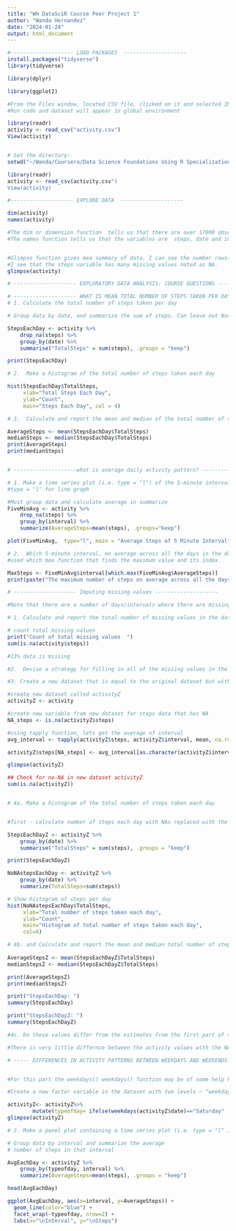 ---
title: "WH DataSciR Course Peer Project 1"
author: "Wanda Hernandez"
date: "2024-01-24"
output: html_document
---


```{r}
#-------------------- LOAD PACKAGES  --------------------
install.packages("tidyverse")
library(tidyverse)

library(dplyr)

library(ggplot2)


```


```{r}
#From the Files window, located CSV file, clicked on it and selected IMPORT DATASET.#Copied and pasted code provided to import dataset.
#Run code and dataset will appear in global environment

library(readr)
activity <- read_csv("activity.csv")
View(activity)



```

```{r }

# Set the directory:
setwd("~/Wanda/Coursera/Data Science Foundations Using R Specialization/5 Reproducible Research/WK2 Coding Standards in R")

```
```{r}

library(readr)
activity <- read_csv(activity.csv")
View(activity)
```


```{r}

#-------------------- EXPLORE DATA  --------------------

dim(activity)
names(activity)

#The dim or dimension function  tells us that there are over 17000 observations(rows) and 3 variables(columns).
#The names function tells us that the variables are  steps, date and intervals.



```

```{r}
#Glimpse function gives mea summary of data. I can see the number rows(observations) and columns(variables)
#I see that the steps variable has many missing values noted as NA.
glimpse(activity)


```

```{r}
# -------------------- EXPLORATORY DATA ANALYSIS: COURSE QUESTIONS --------------------

# -------------------- WHAT IS MEAN TOTAL NUMBER OF STEPS TAKEN PER DAY? --------------------
# 1. Calculate the total number of steps taken per day

# Group data by date, and summarize the sum of steps. Can leave out Nas.

StepsEachDay <- activity %>% 
    drop_na(steps) %>% 
    group_by(date) %>% 
    summarise("TotalSteps" = sum(steps), .groups = "keep")

print(StepsEachDay)

```

```{r}

# 2.  Make a histogram of the total number of steps taken each day

hist(StepsEachDay$TotalSteps,
     xlab="Total Steps Each Day", 
     ylab="Count", 
     main="Steps Each Day", col = 4)


```

```{r}

# 3.  Calculate and report the mean and median of the total number of steps taken per day

AverageSteps <- mean(StepsEachDay$TotalSteps)
medianSteps <- median(StepsEachDay$TotalSteps)
print(AverageSteps)
print(medianSteps)



```

```{r}


# --------------------what is average daily activity pattern? ---------------------

# 1. Make a time series plot (i.e. type = "l") of the 5-minute interval (x-axis) and the average number of steps taken, averaged across all days (y-axis)
#type = "l" for line graph

#Must group data and calculate average in summarize
FiveMinAvg <- activity %>%
    drop_na(steps) %>% 
    group_by(interval) %>%
    summarize(AverageSteps=mean(steps), .groups="keep")

plot(FiveMinAvg,  type="l", main = "Average Steps of 5 Minute Interval", col = 3)


```

```{r}


# 2.  Which 5-minute interval, on average across all the days in the dataset, contains the maximum number of steps?
#used which max function that finds the maximum value and its index.

MaxSteps <- FiveMinAvg$interval[which.max(FiveMinAvg$AverageSteps)]
print(paste("The maximum number of steps on average across all the days is", MaxSteps))

```

```{r}

# -------------------- Imputing missing values --------------------

#Note that there are a number of days/intervals where there are missing values (coded as NA). The presence of missing days may introduce bias into some calculations or summaries of the data.

# 1. Calculate and report the total number of missing values in the dataset (i.e. the total number of rows with NAs)

# count total missing values 
print("Count of total missing values  ")
sum(is.na(activity$steps))

#13% data is missing


```


```{r}

#2.  Devise a strategy for filling in all of the missing values in the dataset. The strategy does not need to be sophisticated. For example, you could use the mean/median for that day, or the mean for that 5-minute interval, etc.

#3. Create a new dataset that is equal to the original dataset but with the missing data filled in.

#create new dataset called activityZ
activityZ <- activity

#create new variable from new dataset for steps data that has NA
NA_steps <- is.na(activityZ$steps)

#using tapply function, lets get the average of interval
avg_interval <- tapply(activityZ$steps, activityZ$interval, mean, na.rm=TRUE, simplify = TRUE)

activityZ$steps[NA_steps] <- avg_interval[as.character(activityZ$interval[NA_steps])]

glimpse(activityZ)

## Check for no-NA in new dataset activityZ
sum(is.na(activityZ))



```

```{r}

# 4a. Make a histogram of the total number of steps taken each day 


#first - calculate number of steps each day with NAs replaced with the median

StepsEachDayZ <- activityZ %>% 
    group_by(date) %>% 
    summarise("TotalSteps" = sum(steps), .groups = "keep")

print(StepsEachDayZ)


```

```{r}

NoNAstepsEachDay <- activityZ %>% 
    group_by(date) %>% 
    summarize(TotalSteps=sum(steps))

# Show histogram of steps per day
hist(NoNAstepsEachDay$TotalSteps, 
     xlab="Total number of steps taken each day", 
     ylab="Count", 
     main="Histogram of total number of steps taken each day",
     col=6)


```

```{r}

# 4b. and Calculate and report the mean and median total number of steps taken per day. Do these values differ from the estimates from the first part of the assignment? What is the impact of imputing missing data on the estimates of the total daily number of steps?
    
AverageStepsZ <- mean(StepsEachDayZ$TotalSteps)
medianStepsZ <- median(StepsEachDayZ$TotalSteps)

print(AverageStepsZ)
print(medianStepsZ)


```

```{r}

print("StepsEachDay: ")
summary(StepsEachDay)

print("StepsEachDayZ: ")
summary(StepsEachDayZ)


```
```{r}

#4c. Do these values differ from the estimates from the first part of the assignment? What is the impact of imputing missing data on the estimates of the total daily number of steps?

#There is very little differnce between the activity values with the NAs and when they are replaced. The mean and median and mean are the same.

```

```{r}

# ----- DIFFERENCES IN ACTIVITY PATTERNS BETWEEN WEEKDAYS AND WEEKENDS -----


#For this part the weekdays() weekdays() function may be of some help here. Use the dataset with the filled-in missing values for this part.

#Create a new factor variable in the dataset with two levels – “weekday” and “weekend” indicating whether a given date is a weekday or weekend day.

activityZ<- activityZ%>%
        mutate(typeofday= ifelse(weekdays(activityZ$date)=="Saturday" | weekdays(activityZ$date)=="Sunday", "Weekend", "Weekday"))
glimpse(activityZ)

```

```{r}

# 2. Make a panel plot containing a time series plot (i.e. type = "l" ) of the 5-minute interval (x-axis) and the average number of steps taken, averaged across all weekday days or weekend days (y-axis). See the README file in the GitHub repository to see an example of what this plot should look like using simulated data.

# Group data by interval and summarize the average
# number of steps in that interval

AvgEachDay <- activityZ %>%
    group_by(typeofday, interval) %>%
    summarize(AverageSteps=mean(steps), .groups = "keep")

head(AvgEachDay)

```
```{r}

ggplot(AvgEachDay, aes(x=interval, y=AverageSteps)) + 
  geom_line(color="blue") + 
  facet_wrap(~typeofday, nrow=2) +
  labs(x="\nInterval", y="\nSteps")

```

